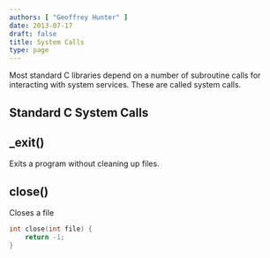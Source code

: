 ```yaml
---
authors: [ "Geoffrey Hunter" ]
date: 2013-07-17
draft: false
title: System Calls
type: page
---
```


Most standard C libraries depend on a number of subroutine calls for interacting with system services. These are called system calls.

## Standard C System Calls

## _exit()

Exits a program without cleaning up files.


## close()

Closes a file

```c    
int close(int file) {
    return -1;
}
```






